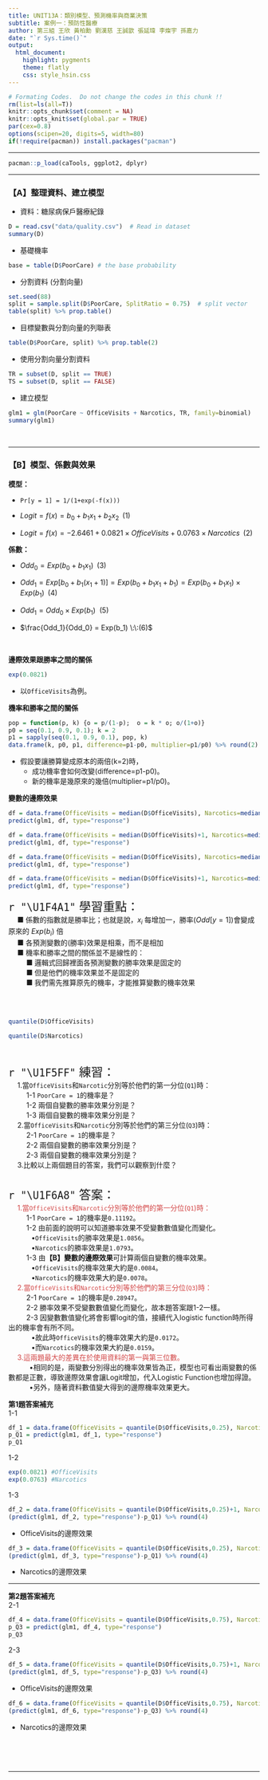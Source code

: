 ```yaml
---
title: UNIT13A：類別模型、預測機率與商業決策 
subtitle: 案例一：預防性醫療
author: 第三組 王欣 黃柏勳 劉漢慈 王誠歆 張延瑋 李燦宇 孫嘉力
date: "`r Sys.time()`"
output: 
  html_document:
    highlight: pygments
    theme: flatly
    css: style_hsin.css
---
```


```r
# Formating Codes.  Do not change the codes in this chunk !!
rm(list=ls(all=T))
knitr::opts_chunk$set(comment = NA)
knitr::opts_knit$set(global.par = TRUE)
par(cex=0.8)
options(scipen=20, digits=5, width=80)
if(!require(pacman)) install.packages("pacman")
```
<hr>

```r
pacman::p_load(caTools, ggplot2, dplyr)
```
<hr>

### 【A】整理資料、建立模型

+ 資料：糖尿病保戶醫療紀錄
```r
D = read.csv("data/quality.csv")  # Read in dataset
summary(D)
```

+ 基礎機率
```r
base = table(D$PoorCare) # the base probability
```

+ 分割資料 (分割向量)
```r
set.seed(88)
split = sample.split(D$PoorCare, SplitRatio = 0.75)  # split vector
table(split) %>% prop.table()
```

+ 目標變數與分割向量的列聯表
```r
table(D$PoorCare, split) %>% prop.table(2)
```

+ 使用分割向量分割資料
```r
TR = subset(D, split == TRUE)
TS = subset(D, split == FALSE)
```

+ 建立模型
```r
glm1 = glm(PoorCare ~ OfficeVisits + Narcotics, TR, family=binomial)
summary(glm1)
```
<br><hr>


### 【B】模型、係數與效果

**模型：**

+ `Pr[y = 1] = 1/(1+exp(-f(x)))` 

+ $Logit = f(x) = b_0 + b_1 x_1 + b_2 x_2 \;\; (1)$

+ $Logit = f(x) = -2.6461 + 0.0821 \times OfficeVisits + 0.0763 \times Narcotics \;\; (2)$

**係數：**

+ $Odd_0 = Exp(b_0 + b_1 x_1)\;\;(3)$

+ $Odd_1 = Exp[b_0 + b_1(x_1+1)] = Exp(b_0 + b_1 x_1 + b_1) = Exp(b_0 + b_1 x_1) \times Exp(b_1) \;\;(4)$

+ $Odd_1 = Odd_0 \times Exp(b_1) \:\:(5)$

+ $\frac{Odd_1}{Odd_0} =  Exp(b_1) \:\:(6)$

<br>

**邊際效果跟勝率之間的關係**
```r
exp(0.0821)
```
+ 以`OfficeVisits`為例。

**機率和勝率之間的關係** 
```r
pop = function(p, k) {o = p/(1-p);  o = k * o; o/(1+o)}
p0 = seq(0.1, 0.9, 0.1); k = 2
p1 = sapply(seq(0.1, 0.9, 0.1), pop, k)
data.frame(k, p0, p1, difference=p1-p0, multiplier=p1/p0) %>% round(2) 
```

+ 假設要讓勝算變成原本的兩倍(k=2)時，
    + 成功機率會如何改變(difference=p1-p0)。
    + 新的機率是幾原來的幾倍(multiplier=p1/p0)。


**變數的邊際效果** 
```r
df = data.frame(OfficeVisits = median(D$OfficeVisits), Narcotics=median(D$Narcotics))
predict(glm1, df, type="response")
```

```r
df = data.frame(OfficeVisits = median(D$OfficeVisits)+1, Narcotics=median(D$Narcotics))
predict(glm1, df, type="response")
```

```r
df = data.frame(OfficeVisits = median(D$OfficeVisits), Narcotics=median(D$Narcotics)+1)
predict(glm1, df, type="response")
```

```r
df = data.frame(OfficeVisits = median(D$OfficeVisits)+1, Narcotics=median(D$Narcotics)+1)
predict(glm1, df, type="response")
```

<p class="wws">
<span style="font-size:24px">`r "\U1F4A1"` 學習重點：</span><br>
&emsp; ■ 係數的指數就是勝率比；也就是說，$x_i$ 每增加一，勝率($Odd[y = 1]$)會變成原來的 $Exp(b_i)$ 倍<br>
&emsp; ■ 各預測變數的(勝率)效果是相乘，而不是相加<br>
&emsp; ■ 機率和勝率之間的關係並不是線性的：<br>
&emsp; &emsp; ■ 邏輯式回歸裡面各預測變數的勝率效果是固定的<br>
&emsp; &emsp; ■ 但是他們的機率效果並不是固定的<br>
&emsp; &emsp; ■ 我們需先推算原先的機率，才能推算變數的機率效果<br><br>
</p class="wws"><br>


```r
quantile(D$OfficeVisits)
```

```r
quantile(D$Narcotics)
```
<br>

<p class="riz">
<span style="font-size:24px">`r "\U1F5FF"` 練習： </span><br>
&emsp; 1.當`OfficeVisits`和`Narcotic`分別等於他們的第一分位(`Q1`)時：<br>
&emsp; &emsp; 1-1 `PoorCare = 1`的機率是？<br>
&emsp; &emsp; 1-2 兩個自變數的勝率效果分別是？<br>
&emsp; &emsp; 1-3 兩個自變數的機率效果分別是？<br>
&emsp; 2.當`OfficeVisits`和`Narcotic`分別等於他們的第三分位(`Q3`)時：<br>
&emsp; &emsp; 2-1 `PoorCare = 1`的機率是？<br>
&emsp; &emsp; 2-2 兩個自變數的勝率效果分別是？<br>
&emsp; &emsp; 2-3 兩個自變數的機率效果分別是？<br>
&emsp; 3.比較以上兩個題目的答案，我們可以觀察到什麼？<br><br>
</p class="riz">

<p class="qiz">
<span style="font-size:24px">`r "\U1F6A8"` 答案： </span><br>
<font color="#d34848">&emsp; 1.當`OfficeVisits`和`Narcotic`分別等於他們的第一分位(`Q1`)時：</font><br>
&emsp; &emsp; 1-1 `PoorCare = 1`的機率是`0.11192`。<br>
&emsp; &emsp; 1-2 由前面的說明可以知道勝率效果不受變數數值變化而變化。<br>
&emsp; &emsp;&emsp;&bull;`OfficeVisits`的勝率效果是`1.0856`。<br>
&emsp; &emsp;&emsp;&bull;`Narcotics`的勝率效果是`1.0793`。<br>
&emsp; &emsp; 1-3 由**【B】變數的邊際效果**可計算兩個自變數的機率效果。<br>
&emsp; &emsp;&emsp;&bull;`OfficeVisits`的機率效果大約是`0.0084`。<br>
&emsp; &emsp;&emsp;&bull;`Narcotics`的機率效果大約是`0.0078`。<br>
<font color="#d34848">&emsp; 2.當`OfficeVisits`和`Narcotic`分別等於他們的第三分位(`Q3`)時：</font><br>
&emsp; &emsp; 2-1 `PoorCare = 1`的機率是`0.28947`。<br>
&emsp; &emsp; 2-2 勝率效果不受變數數值變化而變化，故本題答案跟1-2一樣。<br>
&emsp; &emsp; 2-3 因變數數值變化將會影響logit的值，接續代入logistic function時所得出的機率會有所不同。<br>
&emsp; &emsp;&emsp;&bull;故此時`OfficeVisits`的機率效果大約是`0.0172`。<br>
&emsp; &emsp;&emsp;&bull;而`Narcotics`的機率效果大約是`0.0159`。<br>
<font color="#d34848">&emsp; 3.這兩題最大的差異在於使用資料的第一與第三位數。</font><br>
&emsp;&emsp;&emsp;&bull;相同的是，兩變數分別得出的機率效果皆為正，模型也可看出兩變數的係數都是正數，導致邊際效果會讓Logit增加，代入Logistic Function也增加得證。<br>
&emsp;&emsp;&emsp;&bull;另外，隨著資料數值變大得到的邊際機率效果更大。<br>
</p class="qiz">

**第1題答案補充**<br>
1-1
```r
df_1 = data.frame(OfficeVisits = quantile(D$OfficeVisits,0.25), Narcotics=quantile(D$Narcotics,0.25))
p_Q1 = predict(glm1, df_1, type="response")
p_Q1
```
1-2
```r
exp(0.0821) #OfficeVisits
exp(0.0763) #Narcotics
```
1-3<br>
```r
df_2 = data.frame(OfficeVisits = quantile(D$OfficeVisits,0.25)+1, Narcotics=quantile(D$Narcotics,0.25))
(predict(glm1, df_2, type="response")-p_Q1) %>% round(4)
```

+ OfficeVisits的邊際效果

```r
df_3 = data.frame(OfficeVisits = quantile(D$OfficeVisits,0.25), Narcotics=quantile(D$Narcotics,0.25)+1)
(predict(glm1, df_3, type="response")-p_Q1) %>% round(4)
```

+ Narcotics的邊際效果

<hr>

**第2題答案補充**<br>
2-1
```r
df_4 = data.frame(OfficeVisits = quantile(D$OfficeVisits,0.75), Narcotics=quantile(D$Narcotics,0.75))
p_Q3 = predict(glm1, df_4, type="response")
p_Q3
```
2-3<br>
```r
df_5 = data.frame(OfficeVisits = quantile(D$OfficeVisits,0.75)+1, Narcotics=quantile(D$Narcotics,0.75))
(predict(glm1, df_5, type="response")-p_Q3) %>% round(4)
```

+ OfficeVisits的邊際效果

```r
df_6 = data.frame(OfficeVisits = quantile(D$OfficeVisits,0.75), Narcotics=quantile(D$Narcotics,0.75)+1)
(predict(glm1, df_6, type="response")-p_Q3) %>% round(4)
```

+ Narcotics的邊際效果

<br><br><br><hr>



